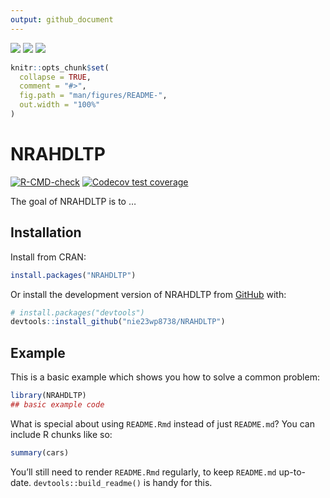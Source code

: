 ```yaml
---
output: github_document
---
```


<!-- README.md is generated from README.Rmd. Please edit that file -->

[![](https://www.r-pkg.org/badges/version/NRAHDLTP)](https://cran.r-project.org/package=NRAHDLTP) [![](https://www.r-pkg.org/badges/last-release/NRAHDLTP)](https://cran.r-project.org/package=NRAHDLTP) [![](https://cranlogs.r-pkg.org/badges/grand-total/NRAHDLTP)](https://cran.r-project.org/package=NRAHDLTP)

```r
knitr::opts_chunk$set(
  collapse = TRUE,
  comment = "#>",
  fig.path = "man/figures/README-",
  out.width = "100%"
)
```

# NRAHDLTP

<!-- badges: start -->

[![R-CMD-check](https://github.com/nie23wp8738/NRAHDLTP/actions/workflows/R-CMD-check.yaml/badge.svg)](https://github.com/nie23wp8738/NRAHDLTP/actions/workflows/R-CMD-check.yaml) 
[![Codecov test coverage](https://codecov.io/gh/nie23wp8738/NRAHDLTP/branch/main/graph/badge.svg)](https://app.codecov.io/gh/nie23wp8738/NRAHDLTP?branch=main)

<!-- badges: end -->

The goal of NRAHDLTP is to ...

## Installation

Install from CRAN:

``` r
install.packages("NRAHDLTP")
```

Or install the development version of NRAHDLTP from [GitHub](https://github.com/) with:

``` r
# install.packages("devtools")
devtools::install_github("nie23wp8738/NRAHDLTP")
```

## Example

This is a basic example which shows you how to solve a common problem:

```r
library(NRAHDLTP)
## basic example code
```

What is special about using `README.Rmd` instead of just `README.md`? You can include R chunks like so:

```r
summary(cars)
```

You'll still need to render `README.Rmd` regularly, to keep `README.md` up-to-date. `devtools::build_readme()` is handy for this.

